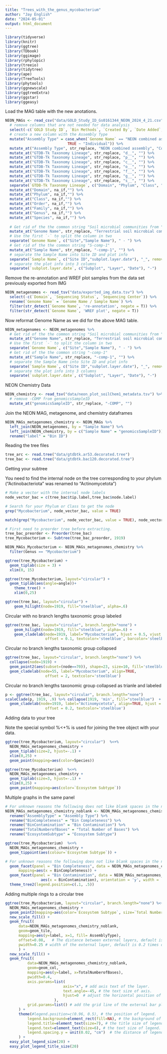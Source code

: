 ```yaml
---
title: "Trees_with_the_genus_mycobacterium"
author: "Jay English"
date: "2024-05-01"
output: html_document
---
```


```r
library(tidyverse)
library(knitr)
library(ggtree)
library(TDbook) 
library(ggimage)
library(rphylopic)
library(treeio)
library(tidytree)
library(ape)
library(TreeTools)
library(phytools)
library(ggnewscale)
library(ggtreeExtra)
library(ggstar)
library(ggeasy)
```



Load the MAG table with the new anotations.

```r
NEON_MAGs <- read_csv("data/GOLD_Study_ID_Gs0161344_NEON_2024_4_21.csv") %>% 
  # remove columns that are not needed for data analysis
  select(-c(`GOLD Study ID`, `Bin Methods`, `Created By`, `Date Added`, `Bin Lineage`)) %>% 
  # create a new column with the Assembly Type
  mutate("Assembly Type" = case_when(`Genome Name` == "NEON combined assembly" ~ `Genome Name`,
                            TRUE ~ "Individual")) %>% 
  mutate_at("Assembly Type", str_replace, "NEON combined assembly", "Combined") %>% 
  mutate_at("GTDB-Tk Taxonomy Lineage", str_replace, "d__", "") %>%  
  mutate_at("GTDB-Tk Taxonomy Lineage", str_replace, "p__", "") %>% 
  mutate_at("GTDB-Tk Taxonomy Lineage", str_replace, "c__", "") %>% 
  mutate_at("GTDB-Tk Taxonomy Lineage", str_replace, "o__", "") %>% 
  mutate_at("GTDB-Tk Taxonomy Lineage", str_replace, "f__", "") %>% 
  mutate_at("GTDB-Tk Taxonomy Lineage", str_replace, "g__", "") %>% 
  mutate_at("GTDB-Tk Taxonomy Lineage", str_replace, "s__", "") %>%
  separate(`GTDB-Tk Taxonomy Lineage`, c("Domain", "Phylum", "Class", "Order", "Family", "Genus", "Species"), ";", remove = FALSE) %>% 
  mutate_at("Domain", na_if,"") %>% 
  mutate_at("Phylum", na_if,"") %>% 
  mutate_at("Class", na_if,"") %>% 
  mutate_at("Order", na_if,"") %>% 
  mutate_at("Family", na_if,"") %>% 
  mutate_at("Genus", na_if,"") %>% 
  mutate_at("Species", na_if,"") %>% 
  
  # Get rid of the the common string "Soil microbial communities from "
  mutate_at("Genome Name", str_replace, "Terrestrial soil microbial communities from ", "") %>% 
  # Use the first `-` to split the column in two
  separate(`Genome Name`, c("Site","Sample Name"), " - ") %>% 
  # Get rid of the the common string "S-comp-1"
  mutate_at("Sample Name", str_replace, "-comp-1", "") %>%
  # separate the Sample Name into Site ID and plot info
  separate(`Sample Name`, c("Site ID","subplot.layer.date"), "_", remove = FALSE,) %>% 
  # separate the plot info into 3 columns
  separate(`subplot.layer.date`, c("Subplot", "Layer", "Date"), "-") 
```


Remove the re-annotation and WREF plot samples from the data set previously exported from IMG

```r
NEON_metagenomes <- read_tsv("data/exported_img_data.tsv") %>% 
  select(-c(`Domain`, `Sequencing Status`, `Sequencing Center`)) %>% 
  rename(`Genome Name` = `Genome Name / Sample Name`) %>% 
  filter(str_detect(`Genome Name`, 're-annotation', negate = T)) %>% 
  filter(str_detect(`Genome Name`, 'WREF plot', negate = T)) 
```


Now reformat Genome Name as we did for the above MAG table.

```r
NEON_metagenomes <- NEON_metagenomes %>% 
  # Get rid of the the common string "Soil microbial communities from "
  mutate_at("Genome Name", str_replace, "Terrestrial soil microbial communities from ", "") %>% 
  # Use the first `-` to split the column in two
  separate(`Genome Name`, c("Site","Sample Name"), " - ") %>% 
  # Get rid of the the common string "-comp-1"
  mutate_at("Sample Name", str_replace, "-comp-1", "") %>%
  # separate the Sample Name into Site ID and plot info
  separate(`Sample Name`, c("Site ID","subplot.layer.date"), "_", remove = FALSE,) %>% 
  # separate the plot info into 3 columns
  separate(`subplot.layer.date`, c("Subplot", "Layer", "Date"), "-")
```


NEON Chemistry Data

```r
NEON_chemistry <- read_tsv("data/neon_plot_soilChem1_metadata.tsv") %>% 
  # remove -COMP from genomicsSampleID
  mutate_at("genomicsSampleID", str_replace, "-COMP", "") 
```


Join the NEON MAG, metagenome, and chemistry dataframes

```r
NEON_MAGs_metagenomes_chemistry <- NEON_MAGs %>% 
  left_join(NEON_metagenomes, by = "Sample Name") %>% 
  left_join(NEON_chemistry, by = c("Sample Name" = "genomicsSampleID")) %>% 
  rename("label" = "Bin ID")
```


Reading the tree files

```r
tree_arc <- read.tree("data/gtdbtk.ar53.decorated.tree")
tree_bac <- read.tree("data/gtdbtk.bac120.decorated.tree")
```



Getting your subtree

You need to find the internal node on the tree corresponding to your phylum ("Actinobacteriota" was renamed to "Actinomycetota")

```r
# Make a vector with the internal node labels
node_vector_bac = c(tree_bac$tip.label,tree_bac$node.label)

# Search for your Phylum or Class to get the node
grep("Mycobacterium", node_vector_bac, value = TRUE)
```


```r
match(grep("Mycobacterium", node_vector_bac, value = TRUE), node_vector_bac)
```

```r

# First need to preorder tree before extracting. 
tree_bac_preorder <- Preorder(tree_bac)
tree_Mycobacterium <- Subtree(tree_bac_preorder, 1919)
```


```r
NEON_MAGs_Mycobacterium <- NEON_MAGs_metagenomes_chemistry %>% 
  filter(Genus == "Mycobacterium")
```


```r
ggtree(tree_Mycobacterium) +
  geom_tiplab(size = 3) +
  xlim(0, 15)
```




```r
ggtree(tree_Mycobacterium, layout="circular") + 
  geom_tiplab(aes(angle=angle))+
    theme_tree() +
    xlim(0,25)
```



```r
ggtree(tree_bac, layout="circular") +
    geom_hilight(node=1919, fill="steelblue", alpha=.6) 
```




Circular with no branch lengths taxonomic group labeled

```r
ggtree(tree_bac, layout="circular", branch.length="none") +
    geom_hilight(node=1919, fill="steelblue", alpha=.6) +
    geom_cladelab(node=1919, label="Mycobacterium", hjust = 0.5, vjust = 0.1, angle = 40,  align=TRUE,  
                  offset = 0.1, textcolor='steelblue', barcolor='steelblue')
```





Circular no branch lengths taxonomic group collapsed

```r
ggtree(tree_bac, layout="circular", branch.length="none") %>% 
  collapse(node=1919) + 
  geom_point2(aes(subset=(node==70)), shape=23, size=10, fill='steelblue') +
  geom_cladelab(node=55, label="Mycobacterium", align=TRUE,  
                  offset = 2, textcolor='steelblue')
```




Circular no branch lengths taxonomic group collapsed as trianle and labeled

```r
p <- ggtree(tree_bac, layout="circular", branch.length="none")
scaleClade(p, 1919, .9) %>% collapse(1919, 'min', fill="steelblue")  +
  geom_cladelab(node=1919, label="Actinomycetota", align=TRUE, hjust = 1.1,  
                  offset = 0.2, textcolor='steelblue')
```



Adding data to your tree

Note the special symbol %<+% is used for joining the tree object with your data.

```r
ggtree(tree_Mycobacterium, layout="circular")  %<+%
  NEON_MAGs_metagenomes_chemistry + 
  geom_tiplab(size=2, hjust=-.1) +
  xlim(0,25) +
  geom_point(mapping=aes(color=Species)) 
```




```r
ggtree(tree_Mycobacterium)  %<+%
  NEON_MAGs_metagenomes_chemistry + 
  geom_tiplab(size=3, hjust=-.1) +
  xlim(0,25) +
  geom_point(mapping=aes(color=`Ecosystem Subtype`)) 
```




Multiple graphs in the same panel

```r
# For unknown reasons the following does not like blank spaces in the names
NEON_MAGs_metagenomes_chemistry_noblank <- NEON_MAGs_metagenomes_chemistry %>% 
  rename("AssemblyType" = "Assembly Type") %>% 
  rename("BinCompleteness" = "Bin Completeness") %>% 
  rename("BinContamination" = "Bin Contamination") %>% 
  rename("TotalNumberofBases" = "Total Number of Bases") %>% 
  rename("EcosystemSubtype" = "Ecosystem Subtype")

ggtree(tree_Mycobacterium)  %<+%
  NEON_MAGs_metagenomes_chemistry + 
  geom_tippoint(aes(colour=`Ecosystem Subtype`)) + 

# For unknown reasons the following does not like blank spaces in the names
  geom_facet(panel = "Bin Completeness", data = NEON_MAGs_metagenomes_chemistry_noblank, geom = geom_point, 
      mapping=aes(x = BinCompleteness)) +
  geom_facet(panel = "Bin Contamination", data = NEON_MAGs_metagenomes_chemistry_noblank, geom = geom_col, 
                aes(x = BinContamination), orientation = 'y', width = .6) +
  theme_tree2(legend.position=c(.1, .5))
```





Adding multiple rings to a circular tree

```r
ggtree(tree_Mycobacterium, layout="circular", branch.length="none") %<+% 
  NEON_MAGs_metagenomes_chemistry + 
  geom_point2(mapping=aes(color=`Ecosystem Subtype`, size=`Total Number of Bases`)) + 
  new_scale_fill() + 
  geom_fruit(
      data=NEON_MAGs_metagenomes_chemistry_noblank,
      geom=geom_tile,
      mapping=aes(y=label, x=1, fill= AssemblyType),
      offset=0.08,   # The distance between external layers, default is 0.03 times of x range of tree.
      pwidth=0.25 # width of the external layer, default is 0.2 times of x range of tree.
      ) + 
  new_scale_fill() +
  geom_fruit(
          data=NEON_MAGs_metagenomes_chemistry_noblank,
          geom=geom_col,
          mapping=aes(y=label, x=TotalNumberofBases),  
          pwidth=0.4,
          axis.params=list(
                          axis="x", # add axis text of the layer.
                          text.angle=-45, # the text size of axis.
                          hjust=0  # adjust the horizontal position of text of axis.
                      ),
          grid.params=list() # add the grid line of the external bar plot.
      ) + 
      theme(#legend.position=c(0.96, 0.5), # the position of legend.
          legend.background=element_rect(fill=NA), # the background of legend.
          legend.title=element_text(size=7), # the title size of legend.
          legend.text=element_text(size=6), # the text size of legend.
          legend.spacing.y = unit(0.02, "cm")  # the distance of legends (y orientation).
      ) +
  easy_plot_legend_size(20) +
  easy_plot_legend_title_size(20)
```